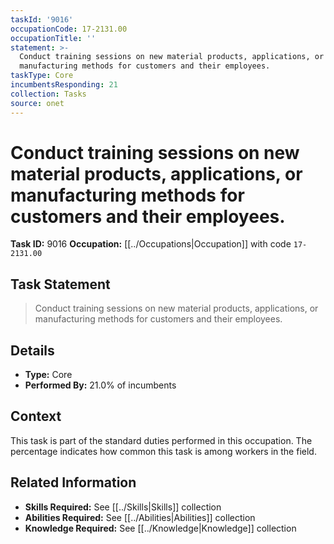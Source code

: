 ```yaml
---
taskId: '9016'
occupationCode: 17-2131.00
occupationTitle: ''
statement: >-
  Conduct training sessions on new material products, applications, or
  manufacturing methods for customers and their employees.
taskType: Core
incumbentsResponding: 21
collection: Tasks
source: onet
---
```

# Conduct training sessions on new material products, applications, or manufacturing methods for customers and their employees.

**Task ID:** 9016
**Occupation:** [[../Occupations|Occupation]] with code `17-2131.00`

## Task Statement

> Conduct training sessions on new material products, applications, or manufacturing methods for customers and their employees.

## Details

- **Type:** Core
- **Performed By:** 21.0% of incumbents

## Context

This task is part of the standard duties performed in this occupation. The percentage indicates how common this task is among workers in the field.

## Related Information

- **Skills Required:** See [[../Skills|Skills]] collection
- **Abilities Required:** See [[../Abilities|Abilities]] collection
- **Knowledge Required:** See [[../Knowledge|Knowledge]] collection
